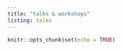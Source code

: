 ```yaml
---
title: "talks & workshops"
listing: talks
---
```


```r
knitr::opts_chunk$set(echo = TRUE)
```
